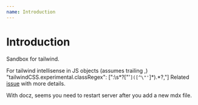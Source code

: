 ```yaml
---
name: Introduction
---
```


# Introduction

Sandbox for tailwind.

For tailwind intellisense in JS objects (assumes trailing ,)
"tailwindCSS.experimental.classRegex": [":\\s*?[\"'`]([^\"'`]*).\*?,"]
Related [issue](https://github.com/tailwindlabs/tailwindcss-intellisense/issues/129#issuecomment-785763832
) with more details.

With docz, seems you need to restart server after you add a new mdx file.
